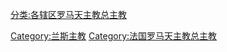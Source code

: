 [[分类:各辖区罗马天主教总主教|分类:各辖区罗马天主教总主教]]
[[Category:兰斯主教|Category:兰斯主教]]
[[Category:法国罗马天主教总主教|Category:法国罗马天主教总主教]]